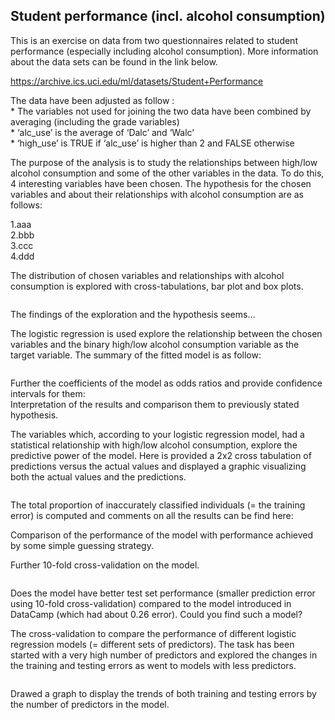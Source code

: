 ## Student performance (incl. alcohol consumption)

This is an exercise on data from two questionnaires related to student performance (especially including alcohol consumption). More information about the data sets  can be found in the link below.

<https://archive.ics.uci.edu/ml/datasets/Student+Performance>

The data have been adjusted as follow :  
* The variables not used for joining the two data have been combined by averaging (including the grade variables)  
* 'alc_use' is the average of 'Dalc' and 'Walc'  
* 'high_use' is TRUE if 'alc_use' is higher than 2 and FALSE otherwise  

The purpose of the analysis is to study the relationships between high/low alcohol consumption and some of the other variables in the data. To do this, 4 interesting variables have been chosen. The hypothesis for the chosen variables and  about their relationships with alcohol consumption are as follows:

1.aaa  
2.bbb  
3.ccc  
4.ddd  
  
  The distribution of chosen variables and relationships with alcohol consumption is explored with cross-tabulations, bar plot and box plots.  
```r

```
  
The findings of the exploration and the hypothesis seems...  

The logistic regression is used explore the relationship between the chosen variables and the binary high/low alcohol consumption variable as the target variable. The summary of the fitted model is as follow:  
```r

```
Further  the coefficients of the model as odds ratios and provide confidence intervals for them:  
Interpretation of the results and comparison them to previously stated hypothesis.  

The variables which, according to your logistic regression model, had a statistical relationship with high/low alcohol consumption, explore the predictive power of the model. Here is provided a 2x2 cross tabulation of predictions versus the actual values and  displayed a graphic visualizing both the actual values and the predictions.
```r

```

The total proportion of inaccurately classified individuals (= the training error)  is computed and comments on all the results can be find here:

Comparison of the performance of the model with performance achieved by some simple guessing strategy. 

Further 10-fold cross-validation on the model.  
```r

```


Does the model have better test set performance (smaller prediction error using 10-fold cross-validation) compared to the model introduced in DataCamp (which had about 0.26 error). Could you find such a model?  


The cross-validation to compare the performance of different logistic regression models (= different sets of predictors). The task has been started with a very high number of predictors and explored the changes in the training and testing errors as went to models with less predictors.   
```r

```

Drawed a graph to display the trends of both training and testing errors by the number of predictors in the model.   
```r

```

